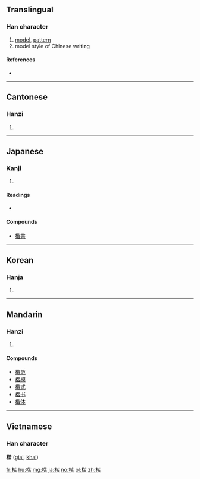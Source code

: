 ==Translingual==

===Han character===
{{Han char|rn=75|rad=木|as=09|sn=13|four=4196<sub>1</sub>|canj=木心心日 (DPPA)}}

# [[model]], [[pattern]]
# model style of Chinese writing

====References====
* {{Han ref|kx=0542.050|dkj=15185|dj=0930.010|hdz=21246.130|uh=6977|ud=26999|bh=B7A2|bd=47010}}

----

==Cantonese==

===Hanzi===
{{yue-hanzi|jyut=|y=gaai1, kaai2}}

# {{defn|lang=yue|sort=木09}}

----

==Japanese==

===Kanji===
{{ja-kanji|grade=|rs=木09}}

# {{defn|lang=ja|sort=木09}}

====Readings====
* {{ja-readings|on=[[かい]] (kai)|kun=[[かた]] (kata), [[のっとる]] (nottoru), [[ただしい]] (tadashii)}}

====Compounds====
* [[楷書]]

----

==Korean==

===Hanja===
{{ko-hanja|hangeul=해|eumhun=|rv=hae|mr=hae|y=hay}}

# {{defn|lang=ko|sort=木09}}

----

==Mandarin==

===Hanzi===
{{cmn-hanzi|pin=[[jiē]] ([[jie1]]), [[kǎi]] ([[kai3]])|wg=k'ai<sup>3</sup>}}

# {{defn|lang=cmn|sort=木09}}

====Compounds====
* [[楷范]]
* [[楷模]]
* [[楷式]]
* [[楷书]]
* [[楷体]]

----

==Vietnamese==
===Han character===
'''楷''' ([[giai]], [[khai]])

[[fr:楷]]
[[hu:楷]]
[[mg:楷]]
[[ja:楷]]
[[no:楷]]
[[pl:楷]]
[[zh:楷]]